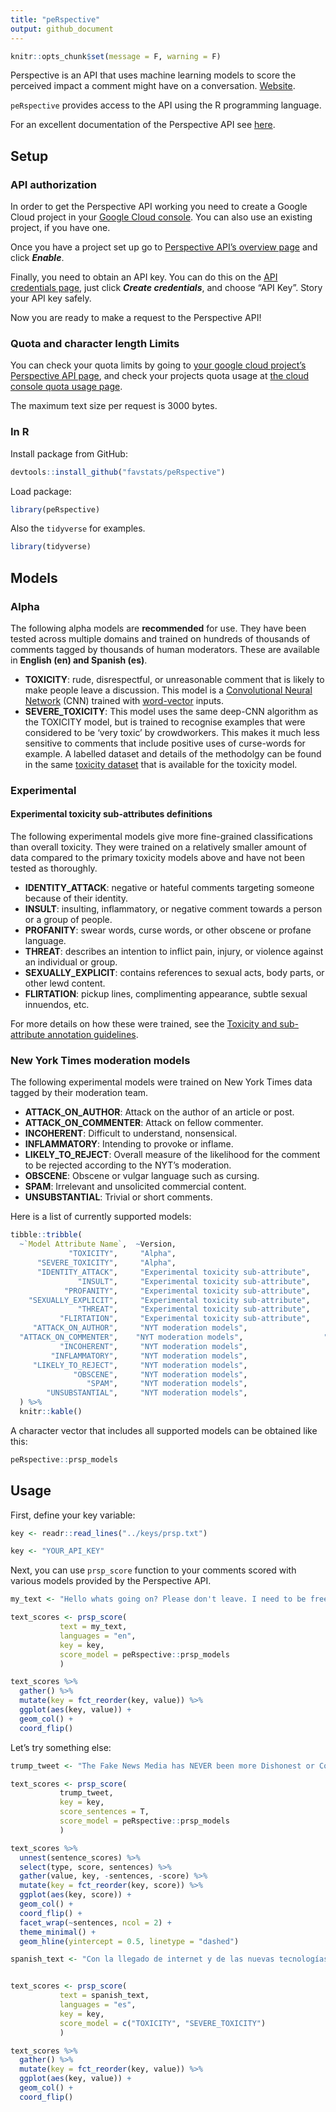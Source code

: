 ```yaml
---
title: "peRspective"
output: github_document
---
```


```r
knitr::opts_chunk$set(message = F, warning = F)
```


Perspective is an API that uses machine learning models to score the perceived impact a comment might have on a conversation. [Website](http://www.perspectiveapi.com/).

`peRspective` provides access to the API using the R programming language.

For an excellent documentation of the Perspective API see [here](https://github.com/conversationai/perspectiveapi/blob/master/api_reference.md).


## Setup

### API authorization

In order to get the Perspective API working you need to create a Google Cloud project in your [Google Cloud console](https://console.developers.google.com/). You can also use an existing project, if you have one.

Once you have a project set up go to [Perspective API's overview page](https://console.developers.google.com/apis/api/commentanalyzer.googleapis.com/overview) and click **_Enable_**.

Finally, you need to obtain an API key. You can do this on the [API credentials page](https://console.developers.google.com/apis/credentials), just click **_Create credentials_**, and choose "API Key". Story your API key safely.

Now you are ready to make a request to the Perspective API!

### Quota and character length Limits

You can check your quota limits by going to [your google cloud project's Perspective API page](https://console.cloud.google.com/apis/api/commentanalyzer.googleapis.com/quotas), and check 
your projects quota usage at 
[the cloud console quota usage page](https://console.cloud.google.com/iam-admin/quotas).

The maximum text size per request is 3000 bytes.

### In R

Install package from GitHub:

```r
devtools::install_github("favstats/peRspective")
```

Load package:

```r
library(peRspective)
```

Also the `tidyverse` for examples.

```r
library(tidyverse)
```

## Models

### Alpha

The following alpha models are **recommended** for use. They have been tested
across multiple domains and trained on hundreds of thousands of comments tagged
by thousands of human moderators. These are available in **English (en) and Spanish (es)**.

*   **TOXICITY**: rude, disrespectful, or unreasonable comment that is likely to
    make people leave a discussion. This model is a
    [Convolutional Neural Network](https://en.wikipedia.org/wiki/Convolutional_neural_network) (CNN)
    trained with [word-vector](https://www.tensorflow.org/tutorials/word2vec)
    inputs.
*   **SEVERE_TOXICITY**: This model uses the same deep-CNN algorithm as the
    TOXICITY model, but is trained to recognise examples that were considered
    to be 'very toxic' by crowdworkers. This makes it much less sensitive to
    comments that include positive uses of curse-words for example. A labelled dataset
    and details of the methodolgy can be found in the same [toxicity dataset](https://figshare.com/articles/Wikipedia_Talk_Labels_Toxicity/4563973) that is
    available for the toxicity model.

### Experimental

#### Experimental toxicity sub-attributes definitions

The following experimental models give more fine-grained classifications than
overall toxicity. They were trained on a relatively smaller amount of data
compared to the primary toxicity models above and have not been tested as
thoroughly.

*   **IDENTITY_ATTACK**: negative or hateful comments targeting someone because of their identity.
*   **INSULT**: insulting, inflammatory, or negative comment towards a person
    or a group of people.
*   **PROFANITY**: swear words, curse words, or other obscene or profane
    language.
*   **THREAT**: describes an intention to inflict pain, injury, or violence
    against an individual or group.
*   **SEXUALLY_EXPLICIT**: contains references to sexual acts, body parts, or
    other lewd content.
*   **FLIRTATION**: pickup lines, complimenting appearance, subtle sexual
    innuendos, etc.

For more details on how these were trained, see the [Toxicity and sub-attribute annotation guidelines](https://github.com/conversationai/conversationai.github.io/blob/master/crowdsourcing_annotation_schemes/toxicity_with_subattributes.md).


### New York Times moderation models

The following experimental models were trained on New York Times data tagged by
their moderation team.

*   **ATTACK_ON_AUTHOR**: Attack on the author of an article or post.
*   **ATTACK_ON_COMMENTER**: Attack on fellow commenter.
*   **INCOHERENT**: Difficult to understand, nonsensical.
*   **INFLAMMATORY**: Intending to provoke or inflame.
*   **LIKELY_TO_REJECT**: Overall measure of the likelihood for the comment to
    be rejected according to the NYT's moderation.
*   **OBSCENE**: Obscene or vulgar language such as cursing.
*   **SPAM**: Irrelevant and unsolicited commercial content.
*   **UNSUBSTANTIAL**: Trivial or short comments.

Here is a list of currently supported models:

```r
tibble::tribble(
  ~`Model Attribute Name`,  ~Version,                                  ~`Supported Languages`,
             "TOXICITY",     "Alpha",                                  "en, es", 
      "SEVERE_TOXICITY",     "Alpha",                                  "en, es",
      "IDENTITY_ATTACK",     "Experimental toxicity sub-attribute",    "en",
               "INSULT",     "Experimental toxicity sub-attribute",    "en", 
            "PROFANITY",     "Experimental toxicity sub-attribute",    "en",
    "SEXUALLY_EXPLICIT",     "Experimental toxicity sub-attribute",    "en",
               "THREAT",     "Experimental toxicity sub-attribute",    "en", 
           "FLIRTATION",     "Experimental toxicity sub-attribute",    "en", 
     "ATTACK_ON_AUTHOR",     "NYT moderation models",                  "en",
  "ATTACK_ON_COMMENTER",    "NYT moderation models",                  "en",
           "INCOHERENT",     "NYT moderation models",                  "en",
         "INFLAMMATORY",     "NYT moderation models",                  "en",
     "LIKELY_TO_REJECT",     "NYT moderation models",                  "en",
              "OBSCENE",     "NYT moderation models",                  "en",
                 "SPAM",     "NYT moderation models",                  "en",
        "UNSUBSTANTIAL",     "NYT moderation models",                  "en"
  ) %>% 
  knitr::kable()

```

A character vector that includes all supported models can be obtained like this:

```r
peRspective::prsp_models
```

## Usage

First, define your key variable:

```r
key <- readr::read_lines("../keys/prsp.txt")
```


```r
key <- "YOUR_API_KEY"
```

Next, you can use `prsp_score` function to your comments scored with various models provided by the Perspective API.

```r

my_text <- "Hello whats going on? Please don't leave. I need to be free."

text_scores <- prsp_score(
           text = my_text, 
           languages = "en",
           key = key,
           score_model = peRspective::prsp_models
           )

text_scores %>% 
  gather() %>% 
  mutate(key = fct_reorder(key, value)) %>% 
  ggplot(aes(key, value)) +
  geom_col() +
  coord_flip()
```

Let's try something else:

```r
trump_tweet <- "The Fake News Media has NEVER been more Dishonest or Corrupt than it is right now. There has never been a time like this in American History. Very exciting but also, very sad! Fake News is the absolute Enemy of the People and our Country itself!"

text_scores <- prsp_score(
           trump_tweet, 
           key = key, 
           score_sentences = T,
           score_model = peRspective::prsp_models
           )

text_scores %>% 
  unnest(sentence_scores) %>% 
  select(type, score, sentences) %>% 
  gather(value, key, -sentences, -score) %>% 
  mutate(key = fct_reorder(key, score)) %>% 
  ggplot(aes(key, score)) +
  geom_col() +
  coord_flip() +
  facet_wrap(~sentences, ncol = 2) +
  theme_minimal() +
  geom_hline(yintercept = 0.5, linetype = "dashed")


```

```r
spanish_text <- "Con la llegado de internet y de las nuevas tecnologías de la información, la forma de contactar que tenemos entre los seres humanos ha cambiado y lo va a seguir haciendo en un futuro no muy lejano."


text_scores <- prsp_score(
           text = spanish_text, 
           languages = "es",
           key = key,
           score_model = c("TOXICITY", "SEVERE_TOXICITY")
           )

text_scores %>% 
  gather() %>% 
  mutate(key = fct_reorder(key, value)) %>% 
  ggplot(aes(key, value)) +
  geom_col() +
  coord_flip()
```
